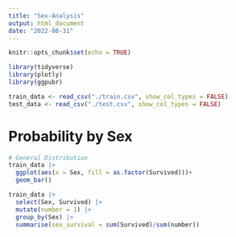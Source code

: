 ```yaml
---
title: "Sex-Analysis"
output: html_document
date: "2022-08-31"
---
```


```r
knitr::opts_chunk$set(echo = TRUE)

library(tidyverse)
library(plotly)
library(ggpubr)
```


```r
train_data <- read_csv("./train.csv", show_col_types = FALSE)
test_data <- read_csv("./test.csv", show_col_types = FALSE)


```


# Probability by Sex
```r
# General Distribution
train_data |>
  ggplot(aes(x = Sex, fill = as.factor(Survived)))+
  geom_bar()
```


```r
train_data |>
  select(Sex, Survived) |>
  mutate(number = 1) |>
  group_by(Sex) |>
  summarise(sex_survival = sum(Survived)/sum(number))
```